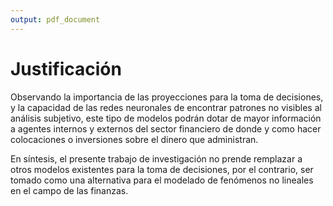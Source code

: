 ```yaml
---
output: pdf_document
---
```

# Justificación

Observando la importancia de las proyecciones para la toma de decisiones, y la capacidad de las redes neuronales de encontrar patrones no visibles al análisis subjetivo, este tipo de modelos podrán dotar de mayor información a agentes internos y externos del sector financiero de donde y como hacer colocaciones o inversiones sobre el dinero que administran.

En síntesis, el presente trabajo de investigación no prende remplazar a otros modelos existentes para la toma de decisiones, por el contrario, ser tomado como una alternativa para el modelado de fenómenos no lineales en el campo de las finanzas. 
